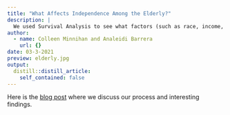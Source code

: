 ```yaml
---
title: "What Affects Independence Among the Elderly?"
description: |
  We used Survival Analysis to see what factors (such as race, income, and overall health) impact the onset of dependence doing various tasks among a sample of elderly people across the United States. (Preview image source)[https://www.seattletimes.com/life/wellness/study-family-caregivers-for-elderly-need-help-too/]
author:
  - name: Colleen Minnihan and Analeidi Barrera
    url: {}
date: 03-3-2021
preview: elderly.jpg
output:
  distill::distill_article:
    self_contained: false
---
```


Here is the [blog post](https://sites.google.com/macalester.edu/survivalanalysis/home) where we discuss our process and interesting findings.